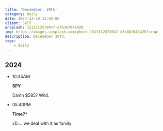 ```yaml
---
title: 'Decemeber: 30th'
category: Daily
date: 2024-12-30 12:00:00
client: Self
unsplash: 1511512578047-dfb367046420
img: https://images.unsplash.com/photo-1511512578047-dfb367046420?crop=entropy&cs=srgb&fm=jpg&ixid=MnwzNjM5Nzd8MHwxfHJhbmRvbXx8fHx8fHx8fDE2ODE3NDg2ODY&ixlib=rb-4.0.3&q=85
description: Decemeber 30th.
tags:
    - daily
---
```



## 2024

-   10:35AM

    **SPY**

    Damn $585? Wild.

-   05:40PM

    **Time?***

    xD.... we deal with it as family